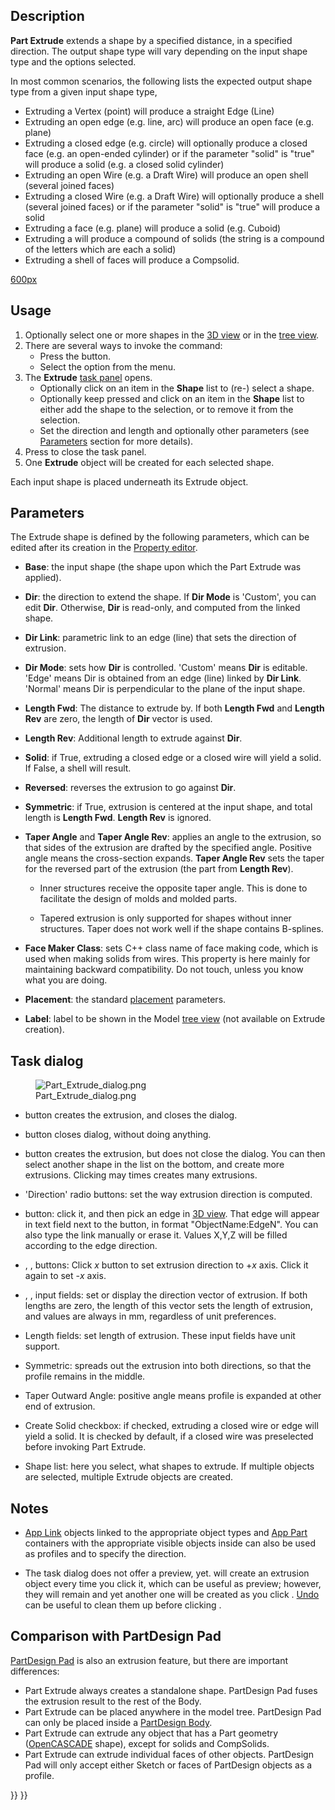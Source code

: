<languages/>
<translate>
<!--T:45-->
{{Docnav
|[[Part_Builder|Builder]]
|[[Part_Revolve|Revolve]]
|[[Part_Workbench|Part]]
|IconL=Part_Builder.svg
|IconR=Part_Revolve.svg
|IconC=Workbench_Part.svg
}}

<!--T:1-->
{{GuiCommand
|Name=Part Extrude
|MenuLocation=Part → Extrude...
|Workbenches=[[Part_Workbench|Part]]
|SeeAlso=[[Draft_Trimex|Draft Trimex]], [[PartDesign_Pad|PartDesign Pad]]
}}

== Description == <!--T:51-->

<!--T:2-->
'''Part Extrude''' extends a shape by a specified distance, in a specified direction. The output shape type will vary depending on the input shape type and the options selected.

<!--T:4-->
In most common scenarios, the following lists the expected output shape type from a given input shape type, 
*  Extruding a Vertex (point) will produce a straight Edge (Line) 
*  Extruding an open edge (e.g. line, arc) will produce an open face (e.g. plane)  
*  Extruding a closed edge (e.g. circle) will optionally produce a closed face (e.g. an open-ended cylinder) or if the parameter "solid" is "true" will produce a solid (e.g. a closed solid cylinder) 
*  Extruding an open Wire (e.g. a Draft Wire) will produce an open shell (several joined faces)  
*  Extruding a closed Wire (e.g. a Draft Wire) will optionally produce a shell (several joined faces) or if the parameter "solid" is "true" will produce a solid 
*  Extruding a face (e.g. plane) will produce a solid (e.g. Cuboid)
*  Extruding a {{Button|[[File:Draft_ShapeString.svg|16px]] [[Draft_ShapeString|Draft ShapeString]]}} will produce a compound of solids (the string is a compound of the letters which are each a solid)
* Extruding a shell of faces will produce a Compsolid.

</translate>
[[image:Part_Extrude_demo.png|600px]]
<translate>
<!--T:55-->
{{Caption|Examples of extrusion}}

==Usage== <!--T:52-->

<!--T:6-->
# Optionally select one or more shapes in the [[3D_view|3D view]] or in the [[Tree_view|tree view]].
# There are several ways to invoke the command:
#* Press the {{Button|[[Image:Part_Extrude.svg|16px]] [[Part_Extrude|Extrude...]]}} button.
#* Select the {{MenuCommand|Part → [[Image:Part_Extrude.svg|16px]] Extrude...}} option from the menu.
# The '''Extrude''' [[Task_panel|task panel]] opens.
#* Optionally click on an item in the '''Shape''' list to (re-) select a shape.
#* Optionally keep {{KEY|Shift}} pressed and click on an item in the '''Shape''' list to either add the shape to the selection, or to remove it from the selection.
#* Set the direction and length and optionally other parameters (see [[#Parameters|Parameters]] section for more details).
# Press {{Button|OK}} to close the task panel.
# One '''Extrude''' object will be created for each selected shape.

<!--T:8-->
Each input shape is placed underneath its Extrude object.

== Parameters == <!--T:49-->

<!--T:3-->
The Extrude shape is defined by the following parameters, which can be edited after its creation in the [[Property_editor|Property editor]].  

<!--T:10-->
*'''Base''': the input shape (the shape upon which the Part Extrude was applied).

<!--T:11-->
*'''Dir''': the direction to extend the shape. If '''Dir Mode''' is 'Custom', you can edit '''Dir'''. Otherwise, '''Dir''' is read-only, and computed from the linked shape.

<!--T:12-->
*'''Dir Link''': parametric link to an edge (line) that sets the direction of extrusion.

<!--T:13-->
*'''Dir Mode''': sets how '''Dir''' is controlled. 'Custom' means '''Dir''' is editable. 'Edge' means Dir is obtained from an edge (line) linked by '''Dir Link'''. 'Normal' means Dir is perpendicular to the plane of the input shape.

<!--T:14-->
*'''Length Fwd''': The distance to extrude by. If both '''Length Fwd''' and '''Length Rev''' are zero, the length of '''Dir''' vector is used.

<!--T:15-->
*'''Length Rev''': Additional length to extrude against '''Dir'''.

<!--T:16-->
*'''Solid''': if True, extruding a closed edge or a closed wire will yield a solid. If False, a shell will result.

<!--T:17-->
*'''Reversed''': reverses the extrusion to go against '''Dir'''.

<!--T:18-->
*'''Symmetric''': if True, extrusion is centered at the input shape, and total length is '''Length Fwd'''. '''Length Rev''' is ignored.

<!--T:19-->
*'''Taper Angle''' and '''Taper Angle Rev''': applies an angle to the extrusion, so that sides of the extrusion are drafted by the specified angle. Positive angle means the cross-section expands. '''Taper Angle Rev''' sets the taper for the reversed part of the extrusion (the part from '''Length Rev''').
**{{Version|0.20}} Inner structures receive the opposite taper angle. This is done to facilitate the design of molds and molded parts.
**{{VersionMinus|0.19}} Tapered extrusion is only supported for shapes without inner structures. Taper does not work well if the shape contains B-splines. 

<!--T:20-->
*'''Face Maker Class''': sets C++ class name of face making code, which is used when making solids from wires. This property is here mainly for maintaining backward compatibility. Do not touch, unless you know what you are doing.

<!--T:21-->
*'''Placement''': the standard [[Placement|placement]] parameters.

<!--T:22-->
*'''Label''': label to be shown in the Model [[Tree_view|tree view]] (not available on Extrude creation).

== Task dialog == <!--T:23-->

<!--T:24-->
[[Image:Part_Extrude_dialog.png|thumb|right]]

<!--T:25-->
* {{Button|OK}} button creates the extrusion, and closes the dialog.

<!--T:26-->
* {{Button|Close}} button closes dialog, without doing anything.

<!--T:27-->
* {{Button|Apply}} button creates the extrusion, but does not close the dialog. You can then select another shape in the list on the bottom, and create more extrusions. Clicking {{Button|Apply}} may times creates many extrusions.

<!--T:28-->
* 'Direction' radio buttons: set the way extrusion direction is computed. 

<!--T:29-->
* {{Button|Select}} button: click it, and then pick an edge in [[3D_view|3D view]]. That edge will appear in text field next to the button, in format "ObjectName:EdgeN". You can also type the link manually or erase it. Values X,Y,Z will be filled according to the edge direction.

<!--T:30-->
* {{Button|X}}, {{Button|Y}}, {{Button|Z}} buttons: Click ''x'' button to set extrusion direction to +''x'' axis. Click it again to set -''x'' axis. 

<!--T:31-->
* {{Button|X}}, {{Button|Y}}, {{Button|Z}} input fields: set or display the direction vector of extrusion. If both lengths are zero, the length of this vector sets the length of extrusion, and values are always in mm, regardless of unit preferences.

<!--T:32-->
* Length fields: set length of extrusion. These input fields have unit support.

<!--T:33-->
* Symmetric: spreads out the extrusion into both directions, so that the profile remains in the middle.

<!--T:34-->
* Taper Outward Angle: positive angle means profile is expanded at other end of extrusion.

<!--T:35-->
* Create Solid checkbox: if checked, extruding a closed wire or edge will yield a solid. It is checked by default, if a closed wire was preselected before invoking Part Extrude.

<!--T:36-->
* Shape list: here you select, what shapes to extrude. If multiple objects are selected, multiple Extrude objects are created.

== Notes == <!--T:53-->

<!--T:54-->
* [[App_Link|App Link]] objects linked to the appropriate object types and [[App_Part|App Part]] containers with the appropriate visible objects inside can also be used as profiles and to specify the direction. {{Version|0.20}}

<!--T:37-->
* The task dialog does not offer a preview, yet. {{Button|Apply}} will create an extrusion object every time you click it, which can be useful as preview; however, they will remain and yet another one will be created as you click {{Button|OK}}. [[Std_Undo|Undo]] can be useful to clean them up before clicking {{Button|OK}}.

== Comparison with PartDesign Pad == <!--T:40-->

<!--T:41-->
[[PartDesign_Pad|PartDesign Pad]] is also an extrusion feature, but there are important differences:

<!--T:50-->
* Part Extrude always creates a standalone shape. PartDesign Pad fuses the extrusion result to the rest of the Body.
* Part Extrude can be placed anywhere in the model tree. PartDesign Pad can only be placed inside a [[PartDesign_Body|PartDesign Body]].
* Part Extrude can extrude any object that has a Part geometry ([[OpenCASCADE|OpenCASCADE]] shape), except for solids and CompSolids.
* Part Extrude can extrude individual faces of other objects. PartDesign Pad will only accept either Sketch or faces of PartDesign objects as a profile.


<!--T:46-->
{{Docnav
|[[Part_Builder|Builder]]
|[[Part_Revolve|Revolve]]
|[[Part_Workbench|Part]]
|IconL=Part_Builder.svg
|IconR=Part_Revolve.svg
|IconC=Workbench_Part.svg
}}

</translate>
{{Part_Tools_navi{{#translation:}}}}
{{Userdocnavi{{#translation:}}}}